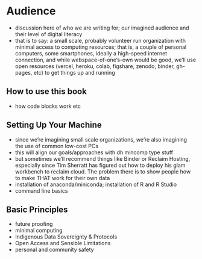 # Audience {#intro}

- discussion here of who we are writing for; our imagined audience and their level of digital literacy
- that is to say: a small scale, probably volunteer run organization with minimal access to computing resources; that is, a couple of personal computers, some smartphones, ideally a high-speed internet connection, and while webspace-of-one's-own would be good, we'll use open resources (vercel, heroku, colab, figshare, zenodo, binder, gh-pages, etc) to get things up and running

## How to use this book {#how-to-use}

- how code blocks work etc

## Setting Up Your Machine {#set-up}

- since we're imagining small scale organizations, we're also imagining the use of common low-cost PCs
- this will align our goals/approaches with dh mincomp type stuff
- but sometimes we'll recommend things like Binder or Reclaim Hosting, especially since Tim Sherratt has figured out how to deploy his glam workbench to reclaim cloud. The problem there is to show people how to make THAT work for their own data
- installation of anaconda/miniconda; installation of R and R Studio
- command line basics

## Basic Principles {#basic-principles}

- future proofing
- minimal computing
- Indigenous Data Sovereignty & Protocols
- Open Access and Sensible Limitations
- personal and community safety